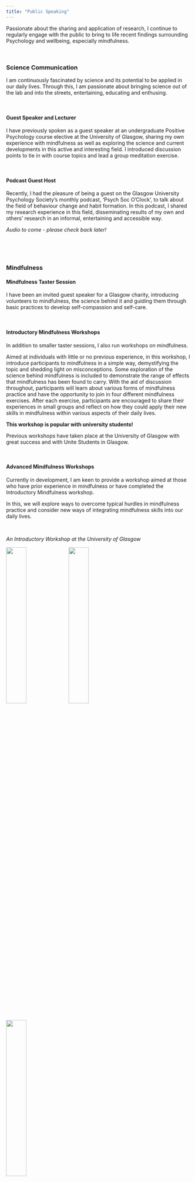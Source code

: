 ```yaml
---
title: "Public Speaking"
---
```





Passionate about the sharing and application of research, I continue to regularly engage with the public to bring to life recent findings surrounding Psychology and wellbeing, especially mindfulness.

<br>

### Science Communication

I am continuously fascinated by science and its potential to be applied in our daily lives. Through this, I am passionate about bringing science out of the lab and into the streets, entertaining, educating and enthusing.

<br>

#### Guest Speaker and Lecturer
I have previously spoken as a guest speaker at an undergraduate Positive Psychology course elective at the University of Glasgow, sharing my own experience with mindfulness as well as exploring the science and current developments in this active and interesting field. I introduced discussion points to tie in with course topics and lead a group meditation exercise.

<br>

#### Podcast Guest Host

Recently, I had the pleasure of being a guest on the Glasgow University Psychology Society's monthly podcast, 'Psych Soc O'Clock', to talk about the field of behaviour change and habit formation.
In this podcast, I shared my research experience in this field, disseminating results of my own and others' research in an informal, entertaining and accessible way.


*Audio to come - please check back later!*

<br>

<br>

### Mindfulness

#### Mindfulness Taster Session

I have been an invited guest speaker for a Glasgow charity, introducing volunteers to mindfulness, the science behind it and guiding them through basic practices to develop self-compassion and self-care.

<br>

#### Introductory Mindfulness Workshops
In addition to smaller taster sessions, I also run workshops on mindfulness.

Aimed at individuals with little or no previous experience, in this workshop, I introduce participants to mindfulness in a simple way, demystifying the topic and shedding light on misconceptions. Some exploration of the science behind mindfulness is included to demonstrate the range of effects that mindfulness has been found to carry. With the aid of discussion throughout, participants will learn about various forms of mindfulness practice and have the opportunity to join in four different mindfulness exercises. After each exercise, participants are encouraged to share their experiences in small groups and reflect on how they could apply their new skills in mindfulness within various aspects of their daily lives.

**This workshop is popular with university students!**

Previous workshops have taken place at the University of Glasgow with great success and with Unite Students in Glasgow.

<br>

#### Advanced Mindfulness Workshops
Currently in development, I am keen to provide a workshop aimed at those who have prior experience in mindfulness or have completed the Introductory Mindfulness workshop.

In this, we will explore ways to overcome typical hurdles in mindfulness practice and consider new ways of integrating mindfulness skills into our daily lives.

<br>

*An Introductory Workshop at the University of Glasgow*

<img src="images/Workshop1.jpg" style="width:33%">
<img src="images/Workshop2.jpg" style="width:33%">
<img src="images/Workshop3_s.jpg" style="width:33%">

<br>

### Inquiries
If you have any questions or would like to book a speaking event or workshop, please get in touch!

